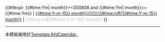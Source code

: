 {{#ifexpr: {{#time:Ym|{{{1|0}}} month}}>=200808 and {{#time:Ym|{{{1|0}}} month}}<={{#time:Ym}}
|
[[Special:PrefixIndex/Wikipedia:頁面存廢討論/記錄/{{#time:Y/m|{{#time:Y-m-15}} {{{1|0}}} month}}/{{!}}{{#time:n月|{{#time:Y-m-15}} {{{1|0}}} month}}]]
|
<span style="color:#C0C0C0;">{{#time:n月|{{#time:Y-m-15}} {{{1|0}}} month}}</span>
}}<noinclude>
----
{{pp-template}}
本模板被用於[[Template:AfdCalendar]]。
</noinclude>